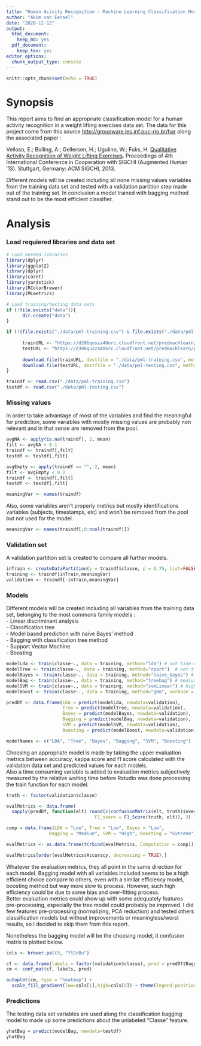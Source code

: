 ```yaml
---
title: "Human Acivity Recognition - Machine Learning Classification Model"
author: "Akim van Eersel"
date: "2020-11-12"
output: 
  html_document: 
    keep_md: yes
  pdf_document: 
    keep_tex: yes
editor_options: 
  chunk_output_type: console
---
```


```r
knitr::opts_chunk$set(echo = TRUE)
```

# Synopsis

This report aims to find an appropriate classification model for a human activity recognition in a weight lifting exercises data set. The data for this project come from this source [http://groupware.les.inf.puc-rio.br/har](http://groupware.les.inf.puc-rio.br/har) along the associated paper :  

Velloso, E.; Bulling, A.; Gellersen, H.; Ugulino, W.; Fuks, H. [Qualitative Activity Recognition of Weight Lifting Exercises](http://groupware.les.inf.puc-rio.br/public/papers/2013.Velloso.QAR-WLE.pdf). Proceedings of 4th International Conference in Cooperation with SIGCHI (Augmented Human '13). Stuttgart, Germany: ACM SIGCHI, 2013. 

Different models will be created including all none missing values variables from the training data set and tested with a validation partition step made out of the training set. In conclusion a model trained with bagging method stand out to be the most efficient classifier.

# Analysis

### Load requiered libraries and data set

```r
# Load needed libraries
library(dplyr)
library(ggplot2)
library(dplyr)
library(caret)
library(yardstick)
library(RColorBrewer)
library(MLmetrics)

# Load training/testing data sets
if (!file.exists("data")){
      dir.create("data")
}

if (!(file.exists("./data/pml-training.csv") & file.exists("./data/pml-testing.csv"))){
      
      trainURL <- "https://d396qusza40orc.cloudfront.net/predmachlearn/pml-training.csv"
      testURL <- "https://d396qusza40orc.cloudfront.net/predmachlearn/pml-testing.csv"
      
      download.file(trainURL, destfile = "./data/pml-training.csv", method = "auto")
      download.file(testURL, destfile = "./data/pml-testing.csv", method = "auto")
}

traindf <- read.csv("./data/pml-training.csv")
testdf <- read.csv("./data/pml-testing.csv")
```

### Missing values

In order to take advantage of most of the variables and find the meaningful for prediction, some variables with mostly missing values are probably non relevant and in that sense are removed from the pool.

```r
avgNA <- apply(is.na(traindf), 2, mean)
filt <- avgNA < 0.1
traindf <- traindf[,filt]
testdf <- testdf[,filt]

avgEmpty <- apply(traindf == "", 2, mean)
filt <- avgEmpty < 0.1
traindf <- traindf[,filt]
testdf <- testdf[,filt]

meaningVar <- names(traindf)
```

Also, some variables aren't properly metrics but mostly identifications variables (subjects, timestamps, etc) and won't be removed from the pool but not used for the model.

```r
meaningVar <- names(traindf[,8:ncol(traindf)])
```

### Validation set

A validation partition set is created to compare all further models.

```r
inTrain <- createDataPartition(y = traindf$classe, p = 0.75, list=FALSE)
training <- traindf[inTrain,meaningVar]
validation <- traindf[-inTrain,meaningVar]
```

### Models

Different models will be created including all variables from the training data set, belonging to the most commons family models :  
  - Linear discriminant analysis  
  - Classification tree  
  - Model based prediction with naive Bayes' method  
  - Bagging with classification tree method  
  - Support Vector Machine  
  - Boosting  

```r
modelLda <- train(classe~., data = training, method="lda") # not time-consuming
modelTree <- train(classe~., data = training, method="rpart")  # not time-consuming
modelBayes <- train(classe~., data = training, method="naive_bayes") # not time-consuming
modelBag <- train(classe~., data = training, method="treebag") # medium time-consuming
modelSVM <- train(classe~., data = training, method="svmLinear") # highly time-consuming
modelBoost <- train(classe~., data = training, method="gbm", verbose = FALSE) # extreme time-consuming

predDf <- data.frame(LDA = predict(modelLda, newdata=validation),
                     Tree = predict(modelTree, newdata=validation),
                     Bayes = predict(modelBayes, newdata=validation),
                     Bagging = predict(modelBag, newdata=validation),
                     SVM = predict(modelSVM, newdata=validation),
                     Boosting = predict(modelBoost, newdata=validation))

modelNames <- c("LDA", "Tree", "Bayes", "Bagging", "SVM", "Boosting")
```

Choosing an appropriate model is made by taking the upper evaluation metrics between accuracy, kappa score and f1 score calculated with the validation data set and predicted values for each models.  
Also a time consuming variable is added to evaluation metrics subjectively measured by the relative waiting time before Rstudio was done processing the train function for each model.

```r
truth <- factor(validation$classe)

evalMetrics <- data.frame(
  sapply(predDf, function(elt) round(c(confusionMatrix(elt, truth)$overall[1:2],
                                 F1_score = F1_Score(truth, elt)), 3) ))

comp = data.frame(LDA = "Low", Tree = "Low", Bayes = "Low",
                Bagging = "Medium", SVM = "High", Boosting = "Extreme")

evalMetrics <- as.data.frame(t(rbind(evalMetrics, Computation = comp)))

evalMetrics[order(evalMetrics$Accuracy, decreasing = TRUE),]
```

Whatever the evaluation metrics, they all point in the same direction for each model. Bagging model with all variables included seems to be a high efficient choice compare to others, even with a similar efficiency model, boosting method but way more slow to process. However, such high efficiency could be due to some bias and over-fitting process.  
Better evaluation metrics could show up with some adequately features pre-processing, especially the tree model could probably be improved. I did few features pre-processing (normalizing, PCA reduction) and tested others classification models but without improvements or meaningless/worst results, so I decided to skip them from this report.   

Nonetheless the bagging model will be the choosing model, it confusion matrix is plotted below.

```r
cols <- brewer.pal(9, "YlGnBu")

cf <- data.frame(labels = factor(validation$classe), pred = predDf$Bagging)
cm <- conf_mat(cf, labels, pred)

autoplot(cm, type = "heatmap") +
  scale_fill_gradient(low=cols[1],high=cols[5]) + theme(legend.position = "right")
```

### Predictions

The testing data set variables are used along the classification bagging model to made up some predictions about the unlabeled "Classe" feature.

```r
yhatBag = predict(modelBag, newdata=testdf)
yhatBag
```
